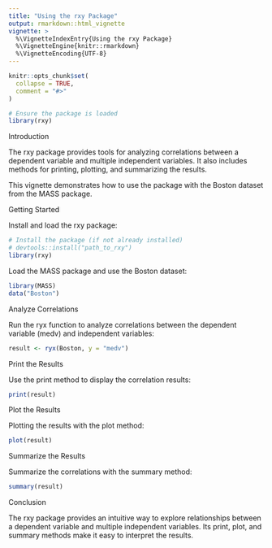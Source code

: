 ```yaml
---
title: "Using the rxy Package"
output: rmarkdown::html_vignette
vignette: >
  %\VignetteIndexEntry{Using the rxy Package}
  %\VignetteEngine{knitr::rmarkdown}
  %\VignetteEncoding{UTF-8}
---
```


```r
knitr::opts_chunk$set(
  collapse = TRUE,
  comment = "#>"
)

# Ensure the package is loaded
library(rxy)
```

Introduction 

The rxy package provides tools for analyzing correlations
between a dependent variable and multiple independent variables. It also
includes methods for printing, plotting, and summarizing the results.

This vignette demonstrates how to use the package with the Boston
dataset from the MASS package.

Getting Started

Install and load the rxy package:
```r
# Install the package (if not already installed)
# devtools::install("path_to_rxy")
library(rxy)

```
Load the MASS package and use the Boston dataset:
```r
library(MASS)
data("Boston")

```

Analyze Correlations

Run the ryx function to analyze correlations between the dependent variable (medv) and independent variables:
```r
result <- ryx(Boston, y = "medv")
```

Print the Results

Use the print method to display the correlation results:
```r
print(result)
```

Plot the Results

Plotting the results with the plot method:
```r
plot(result)
```

Summarize the Results

Summarize the correlations with the summary method:
```r
summary(result)
```

Conclusion

The rxy package provides an intuitive way to explore relationships between a dependent variable and multiple independent variables. Its print, plot, and summary methods make it easy to interpret the results.

